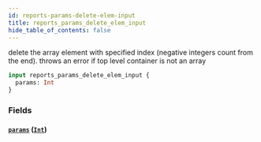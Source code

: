 ```yaml
---
id: reports-params-delete-elem-input
title: reports_params_delete_elem_input
hide_table_of_contents: false
---
```


delete the array element with specified index (negative integers count from the end). throws an error if top level container is not an array

```graphql
input reports_params_delete_elem_input {
  params: Int
}
```

### Fields

#### [`params`](#) ([`Int`](../scalars/int))
